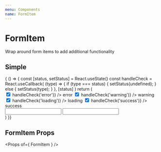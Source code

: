 ```yaml
---
menu: Components
name: FormItem
---
```





# FormItem
Wrap around form items to add additional functionality

## Simple

<Playground>
{
  () => {
    const [status, setStatus] = React.useState()
    const handleCheck = React.useCallback(
      (type) => {
        if (type === status) {
          setStatus(undefined);
        } else {
          setStatus(type);
        }
      },
      [status]
    )
    return (
      <ThemeContainer>
        <div>
          <div style={{display: "flex", alignItems: "center", marginBotton: "8px" }}>
            <label>
              <input
                checked={status === 'error'}
                type="checkbox"
                onClick={() => handleCheck('error')}
              />
              error
            </label>
            <label>
              <input
                checked={status === 'warning'}
                type="checkbox"
                onClick={() => handleCheck('warning')}
              />
              warning
            </label>
            <label>
              <input
                checked={status === 'loading'}
                type="checkbox"
                onClick={() => handleCheck('loading')}
              />
              loading
            </label>
            <label>
              <input
                checked={status === 'success'}
                type="checkbox"
                onClick={() => handleCheck('success')}
              />
              success
            </label>
          </div>
          <FormItem
            label="Label"
            status={status}
            message={`This is a ${status} message`}
          >
            <Input />
          </FormItem>
          <FormItem
            label="Label"
            status={status}
            message={`This is a ${status} message`}
          >
            <Input htmlType="textarea" />
          </FormItem>
          </div>
      </ThemeContainer>
    )
  }}
  </Playground>

## FormItem Props
<Props of={ FormItem } />